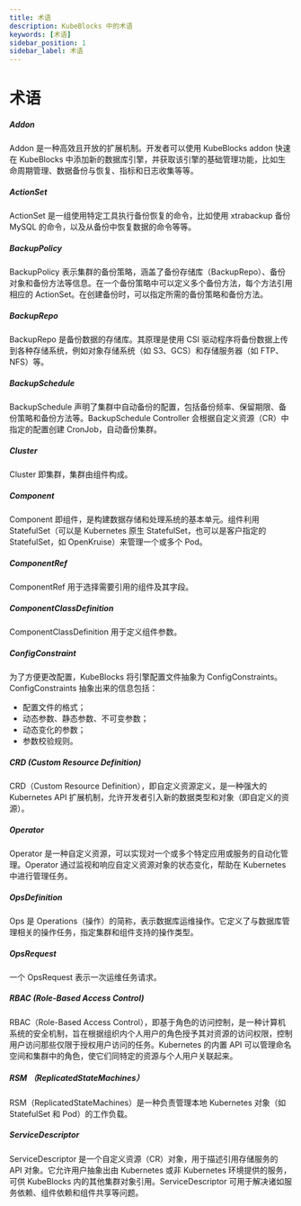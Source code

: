 ```yaml
---
title: 术语
description: KubeBlocks 中的术语
keywords: [术语]
sidebar_position: 1
sidebar_label: 术语
---
```

# 术语

##### Addon

Addon 是一种高效且开放的扩展机制。开发者可以使用 KubeBlocks addon 快速在 KubeBlocks 中添加新的数据库引擎，并获取该引擎的基础管理功能，比如生命周期管理、数据备份与恢复、指标和日志收集等等。

##### ActionSet

ActionSet 是一组使用特定工具执行备份恢复的命令，比如使用 xtrabackup 备份 MySQL 的命令，以及从备份中恢复数据的命令等等。

##### BackupPolicy

BackupPolicy 表示集群的备份策略，涵盖了备份存储库（BackupRepo）、备份对象和备份方法等信息。在一个备份策略中可以定义多个备份方法，每个方法引用相应的 ActionSet。在创建备份时，可以指定所需的备份策略和备份方法。

##### BackupRepo

BackupRepo 是备份数据的存储库。其原理是使用 CSI 驱动程序将备份数据上传到各种存储系统，例如对象存储系统（如 S3、GCS）和存储服务器（如 FTP、NFS）等。

##### BackupSchedule

BackupSchedule 声明了集群中自动备份的配置，包括备份频率、保留期限、备份策略和备份方法等。BackupSchedule Controller 会根据自定义资源（CR）中指定的配置创建 CronJob，自动备份集群。

##### Cluster

Cluster 即集群，集群由组件构成。

##### Component

Component 即组件，是构建数据存储和处理系统的基本单元。组件利用 StatefulSet（可以是 Kubernetes 原生 StatefulSet，也可以是客户指定的 StatefulSet，如 OpenKruise）来管理一个或多个 Pod。

##### ComponentRef

ComponentRef 用于选择需要引用的组件及其字段。

##### ComponentClassDefinition

ComponentClassDefinition 用于定义组件参数。

##### ConfigConstraint

为了方便更改配置，KubeBlocks 将引擎配置文件抽象为 ConfigConstraints。ConfigConstraints 抽象出来的信息包括：
 - 配置文件的格式；
 - 动态参数、静态参数、不可变参数；
 - 动态变化的参数；
 - 参数校验规则。

##### CRD (Custom Resource Definition)

CRD（Custom Resource Definition），即自定义资源定义，是一种强大的 Kubernetes API 扩展机制，允许开发者引入新的数据类型和对象（即自定义的资源）。

##### Operator

Operator 是一种自定义资源，可以实现对一个或多个特定应用或服务的自动化管理。Operator 通过监视和响应自定义资源对象的状态变化，帮助在 Kubernetes 中进行管理任务。

##### OpsDefinition

Ops 是 Operations（操作）的简称，表示数据库运维操作。它定义了与数据库管理相关的操作任务，指定集群和组件支持的操作类型。

##### OpsRequest

一个 OpsRequest 表示一次运维任务请求。

##### RBAC (Role-Based Access Control)

RBAC（Role-Based Access Control），即基于角色的访问控制，是一种计算机系统的安全机制，旨在根据组织内个人用户的角色授予其对资源的访问权限，控制用户访问那些仅限于授权用户访问的任务。Kubernetes 的内置 API 可以管理命名空间和集群中的角色，使它们同特定的资源与个人用户关联起来。

##### RSM （ReplicatedStateMachines）

RSM（ReplicatedStateMachines）是一种负责管理本地 Kubernetes 对象（如 StatefulSet 和 Pod）的工作负载。

##### ServiceDescriptor

ServiceDescriptor 是一个自定义资源（CR）对象，用于描述引用存储服务的 API 对象。它允许用户抽象出由 Kubernetes 或非 Kubernetes 环境提供的服务，可供 KubeBlocks 内的其他集群对象引用。ServiceDescriptor 可用于解决诸如服务依赖、组件依赖和组件共享等问题。